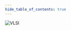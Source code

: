 ```yaml
---
hide_table_of_contents: true
---
```


![VLSI](https://link.storjshare.io/jva6yorl6zaocfiiwyp2lnc6tw5q/college-notes%2FVLSI%2FL_10%2FNAND2_Picture_LTSpice.png?wrap=0)